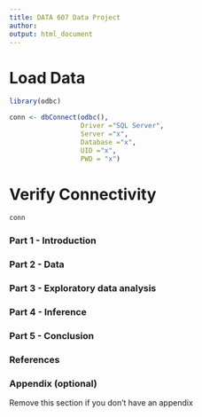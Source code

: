 ```yaml
---
title: DATA 607 Data Project
author: 
output: html_document
---
```


# Load Data

```r
library(odbc)

conn <- dbConnect(odbc(),
                  Driver ="SQL Server",
                  Server ="x",
                  Database ="x",
                  UID ="x",
                  PWD = "x")
```

# Verify Connectivity

```r
conn
```


### Part 1 - Introduction


### Part 2 - Data


### Part 3 - Exploratory data analysis


### Part 4 - Inference


### Part 5 - Conclusion


### References


### Appendix (optional)

Remove this section if you don't have an appendix
